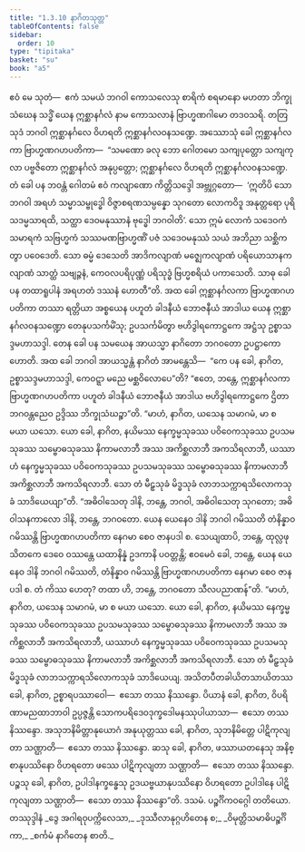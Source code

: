 ```yaml
---
title: "1.3.10 နာဂိတသုတ္တ"
tableOfContents: false
sidebar:
  order: 10
type: "tipitaka"
basket: "su"
book: "a5"
---
```



<DynamicBreadcrumb />

<Division number="30" book="a5" e="ch" v="16" p="25">

<Paragraph number="125" book="a5">
ဧဝံ မေ သုတံ—  ဧကံ သမယံ ဘဂဝါ ကောသလေသု စာရိကံ စရမာနော မဟတာ ဘိက္ခုသံဃေန သဒ္ဓိံ ယေန ဣစ္ဆာနင်္ဂလံ နာမ ကောသလာနံ ဗြာဟ္မဏဂါမော တဒဝသရိ. တတြ သုဒံ ဘဂဝါ ဣစ္ဆာနင်္ဂလေ ဝိဟရတိ ဣစ္ဆာနင်္ဂလဝနသဏ္ဍေ. အဿောသုံ ခေါ ဣစ္ဆာနင်္ဂလကာ ဗြာဟ္မဏဂဟပတိကာ—  “သမဏော ခလု ဘော ဂေါတမော သကျပုတ္တော သကျကုလာ ပဗ္ဗဇိတော ဣစ္ဆာနင်္ဂလံ အနုပ္ပတ္တော; ဣစ္ဆာနင်္ဂလေ ဝိဟရတိ ဣစ္ဆာနင်္ဂလဝနသဏ္ဍေ. တံ ခေါ ပန ဘဝန္တံ ဂေါတမံ ဧဝံ ကလျာဏော ကိတ္တိသဒ္ဒေါ အဗ္ဘုဂ္ဂတော—  ‘ဣတိပိ သော ဘဂဝါ အရဟံ သမ္မာသမ္ဗုဒ္ဓေါ ဝိဇ္ဇာစရဏသမ္ပန္နော သုဂတော လောကဝိဒူ အနုတ္တရော ပုရိသဒမ္မသာရထိ, သတ္ထာ ဒေဝမနုဿာနံ ဗုဒ္ဓေါ ဘဂဝါတိ’. သော ဣမံ လောကံ သဒေဝကံ သမာရကံ သဗြဟ္မကံ သဿမဏဗြာဟ္မဏိံ ပဇံ သဒေဝမနုဿံ သယံ အဘိညာ သစ္ဆိကတွာ ပဝေဒေတိ. သော ဓမ္မံ ဒေသေတိ အာဒိကလျာဏံ မဇ္ဈေကလျာဏံ ပရိယောသာနကလျာဏံ သာတ္ထံ သဗျဉ္ဇနံ, ကေဝလပရိပုဏ္ဏံ ပရိသုဒ္ဓံ ဗြဟ္မစရိယံ ပကာသေတိ. သာဓု ခေါ ပန တထာရူပါနံ အရဟတံ ဒဿနံ ဟောတီ”တိ. အထ ခေါ ဣစ္ဆာနင်္ဂလကာ ဗြာဟ္မဏဂဟပတိကာ တဿာ ရတ္တိယာ အစ္စယေန ပဟူတံ ခါဒနီယံ ဘောဇနီယံ အာဒါယ ယေန ဣစ္ဆာနင်္ဂလဝနသဏ္ဍော တေနုပသင်္ကမိံသု; ဥပသင်္ကမိတွာ ဗဟိဒွါရကောဋ္ဌကေ အဋ္ဌံသု ဥစ္စာသဒ္ဒမဟာသဒ္ဒါ.
</Paragraph>

<Paragraph number="126" book="a5">
တေန ခေါ ပန သမယေန အာယသ္မာ နာဂိတော ဘဂဝတော ဥပဋ္ဌာကော ဟောတိ. အထ ခေါ ဘဂဝါ အာယသ္မန္တံ နာဂိတံ အာမန္တေသိ—  “ကေ ပန ခေါ, နာဂိတ, ဥစ္စာသဒ္ဒမဟာသဒ္ဒါ, ကေဝဋ္ဋာ မညေ မစ္ဆဝိလောပေ”တိ? “ဧတေ, ဘန္တေ, ဣစ္ဆာနင်္ဂလကာ ဗြာဟ္မဏဂဟပတိကာ ပဟူတံ ခါဒနီယံ ဘောဇနီယံ အာဒါယ ဗဟိဒွါရကောဋ္ဌကေ ဌိတာ ဘဂဝန္တညေဝ ဥဒ္ဒိဿ ဘိက္ခုသံဃဉ္စာ”တိ. “မာဟံ, နာဂိတ, ယသေန သမာဂမံ, မာ စ မယာ ယသော. ယော ခေါ, နာဂိတ, နယိမဿ နေက္ခမ္မသုခဿ ပဝိဝေကသုခဿ ဥပသမသုခဿ သမ္ဗောဓသုခဿ နိကာမလာဘီ အဿ အကိစ္ဆလာဘီ အကသိရလာဘီ, ယဿာဟံ နေက္ခမ္မသုခဿ ပဝိဝေကသုခဿ ဥပသမသုခဿ သမ္ဗောဓသုခဿ နိကာမလာဘီ အကိစ္ဆလာဘီ အကသိရလာဘီ. သော တံ မီဠှသုခံ မိဒ္ဓသုခံ လာဘသက္ကာရသိလောကသုခံ သာဒိယေယျာ”တိ.
</Paragraph>

<Paragraph number="127" book="a5">
“အဓိဝါသေတု ဒါနိ, ဘန္တေ, ဘဂဝါ, အဓိဝါသေတု သုဂတော; အဓိဝါသနကာလော ဒါနိ, ဘန္တေ, ဘဂဝတော. ယေန ယေနေဝ ဒါနိ ဘဂဝါ ဂမိဿတိ တံနိန္နာဝ ဂမိဿန္တိ ဗြာဟ္မဏဂဟပတိကာ နေဂမာ စေဝ ဇာနပဒါ စ. သေယျထာပိ, ဘန္တေ, ထုလ္လဖုသိတကေ ဒေဝေ ဝဿန္တေ ယထာနိန္နံ ဥဒကာနိ ပဝတ္တန္တိ; ဧဝမေဝံ ခေါ, ဘန္တေ, ယေန ယေနေဝ ဒါနိ ဘဂဝါ ဂမိဿတိ, တံနိန္နာဝ ဂမိဿန္တိ ဗြာဟ္မဏဂဟပတိကာ နေဂမာ စေဝ ဇာနပဒါ စ. တံ ကိဿ ဟေတု? တထာ ဟိ, ဘန္တေ, ဘဂဝတော သီလပညာဏန်”တိ.
</Paragraph>

<Paragraph number="128" book="a5">
“မာဟံ, နာဂိတ, ယသေန သမာဂမံ, မာ စ မယာ ယသော. ယော ခေါ, နာဂိတ, နယိမဿ နေက္ခမ္မသုခဿ ပဝိဝေကသုခဿ ဥပသမသုခဿ သမ္ဗောဓသုခဿ နိကာမလာဘီ အဿ အကိစ္ဆလာဘီ အကသိရလာဘီ, ယဿာဟံ နေက္ခမ္မသုခဿ ပဝိဝေကသုခဿ ဥပသမသုခဿ သမ္ဗောဓသုခဿ နိကာမလာဘီ အကိစ္ဆလာဘီ အကသိရလာဘီ. သော တံ မီဠှသုခံ မိဒ္ဓသုခံ လာဘသက္ကာရသိလောကသုခံ သာဒိယေယျ. အသိတပီတခါယိတသာယိတဿ ခေါ, နာဂိတ, ဥစ္စာရပဿာဝေါ—  ဧသော တဿ နိဿန္ဒော. ပိယာနံ ခေါ, နာဂိတ, ဝိပရိဏာမညထာဘာဝါ ဥပ္ပဇ္ဇန္တိ သောကပရိဒေဝဒုက္ခဒေါမနဿုပါယာသာ—  ဧသော တဿ နိဿန္ဒော. အသုဘနိမိတ္တာနုယောဂံ အနုယုတ္တဿ ခေါ, နာဂိတ, သုဘနိမိတ္တေ ပါဋိကုလျတာ သဏ္ဌာတိ—  ဧသော တဿ နိဿန္ဒော. ဆသု ခေါ, နာဂိတ, ဖဿာယတနေသု အနိစ္စာနုပဿိနော ဝိဟရတော ဖဿေ ပါဋိကုလျတာ သဏ္ဌာတိ—  ဧသော တဿ နိဿန္ဒော. ပဉ္စသု ခေါ, နာဂိတ, ဥပါဒါနက္ခန္ဓေသု ဥဒယဗ္ဗယာနုပဿိနော ဝိဟရတော ဥပါဒါနေ ပါဋိကုလျတာ သဏ္ဌာတိ—  ဧသော တဿ နိဿန္ဒော”တိ.

</Paragraph>
</Division>

<Paragraph number="129" type="center" book="a5">
ဒသမံ.



</Paragraph>

<Paragraph number="130" type="center" book="a5">
ပဉ္စင်္ဂိကဝဂ္ဂေါ တတိယော.



</Paragraph>

<Paragraph number="131" type="center" book="a5">
တဿုဒ္ဒါနံ


</Paragraph>

<Paragraph number="132" type="verses" book="a5">
_ဒွေ အဂါရဝုပက္ကိလေသာ,_  
_ဒုဿီလာနုဂ္ဂဟိတေန စ;_  
_ဝိမုတ္တိသမာဓိပဉ္စင်္ဂိကာ,_  
_စင်္ကမံ နာဂိတေန စာတိ._
</Paragraph>